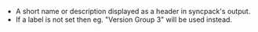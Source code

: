 
<Pills optional />

- A short name or description displayed as a header in syncpack's output.
- If a label is not set then eg. "Version Group 3" will be used instead.
